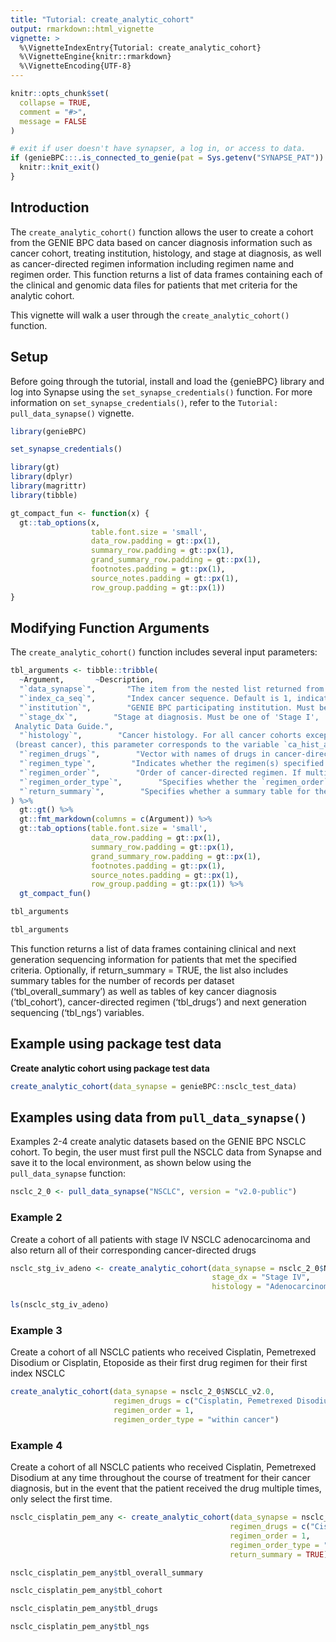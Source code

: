 ```yaml
---
title: "Tutorial: create_analytic_cohort"
output: rmarkdown::html_vignette
vignette: >
  %\VignetteIndexEntry{Tutorial: create_analytic_cohort}
  %\VignetteEngine{knitr::rmarkdown}
  %\VignetteEncoding{UTF-8}
---
```


```r
knitr::opts_chunk$set(
  collapse = TRUE,
  comment = "#>", 
  message = FALSE
)

# exit if user doesn't have synapser, a log in, or access to data. 
if (genieBPC:::.is_connected_to_genie(pat = Sys.getenv("SYNAPSE_PAT")) == FALSE){
  knitr::knit_exit()
}
```

## Introduction

The `create_analytic_cohort()` function allows the user to create a cohort from the GENIE BPC data based on cancer diagnosis information such as cancer cohort, treating institution, histology, and stage at diagnosis, as well as cancer-directed regimen information including regimen name and regimen order. This function returns a list of data frames containing each of the clinical and genomic data files for patients that met criteria for the analytic cohort.

This vignette will walk a user through the `create_analytic_cohort()` function.

## Setup

Before going through the tutorial, install and load the {genieBPC} library and log into Synapse using the `set_synapse_credentials()` function. For more information on `set_synapse_credentials()`, refer to the `Tutorial: pull_data_synapse()` vignette.

```r
library(genieBPC)

set_synapse_credentials()
```


```r
library(gt)
library(dplyr)
library(magrittr)
library(tibble)

gt_compact_fun <- function(x) {
  gt::tab_options(x,
                  table.font.size = 'small',
                  data_row.padding = gt::px(1),
                  summary_row.padding = gt::px(1),
                  grand_summary_row.padding = gt::px(1),
                  footnotes.padding = gt::px(1),
                  source_notes.padding = gt::px(1),
                  row_group.padding = gt::px(1))
}
```


## Modifying Function Arguments

The `create_analytic_cohort()` function includes several input parameters:


```r
tbl_arguments <- tibble::tribble(
  ~Argument,       ~Description,
  "`data_synapse`",       "The item from the nested list returned from pull_data_synapse() corresponding to the cancer cohort of interest.",
  "`index_ca_seq`",       "Index cancer sequence. Default is 1, indicating the patient's first index cancer. The index cancer is also referred to as the BPC Project cancer in the GENIE BPC Analytic Data Guide; this is the cancer that met the eligibility criteria for the project and was selected at random for PRISSMM phenomic data curation. Specifying multiple index cancer sequences, e.g. index_ca_seq = c(1, 2), will return index cancers to patients with 1 index cancer and will return the first AND second index cancers to patients with multiple.",
  "`institution`",        "GENIE BPC participating institution. Must be one of 'DFCI', 'MSK', 'UHN', or 'VICC' for    NSCLC, BLADDER, Prostate, and PANC cohorts; must be one of 'DFCI', 'MSK', 'VICC' for CRC and BrCa. Default selection is all institutions. This parameter corresponds to the variable `institution` in the Analytic Data Guide.",
  "`stage_dx`",        "Stage at diagnosis. Must be one of 'Stage I', 'Stage II', 'Stage III', 'Stage I-III NOS', 'Stage IV'. Default selection is all stages. This parameter corresponds to the variable `stage_dx` in the
 Analytic Data Guide.",
  "`histology`",        "Cancer histology. For all cancer cohorts except for BrCa
 (breast cancer), this parameter corresponds to the variable `ca_hist_adeno_squamous` and must be one of 'Adenocarcinoma', 'Squamous cell', 'Sarcoma', 'Small cell carcinoma', 'Carcinoma', 'Other histologies/mixed tumor'. For BrCa, this parameter corresponds to the variable `ca_hist_brca` and must be one of 'Invasive lobular carcinoma', 'Invasive ductal carcinoma', 'Other histology'. Default selection is all histologies.",
  "`regimen_drugs`",        "Vector with names of drugs in cancer-directed regimen, separated by a comma. For example, to specify a regimen consisting of Carboplatin and Pemetrexed, specify regimen_drugs = 'Carboplatin, Pemetrexed'. Acceptable values are found in the `drug_regimen_list` dataset provided with this package. This parameter corresponds to the variable `regimen_drugs` in the Analytic Data Guide.",
  "`regimen_type`",        "Indicates whether the regimen(s) specified in `regimen_drugs` indicates the exact regimen to return, or if regimens containing the drugs listed in `regimen_drugs` should be returned. Must be one of 'Exact' or 'Containing'. The default is 'Exact'.",
  "`regimen_order`",        "Order of cancer-directed regimen. If multiple drugs are specified, `regimen_order` indicates the regimen order for all drugs; different values of `regimen_order` cannot be specified for different drug regimen. If multiple values are specified, e.g. c(1, 2), then drug regimens that met either order criteria are returned.",
  "`regimen_order_type`",        "Specifies whether the `regimen_order` parameter refers to the order of receipt of the drug regimen within the cancer diagnosis (across all other drug regimens; 'within cancer') or the order of receipt of the drug regimen within the times that that drug regimen was administered (e.g. the first time carboplatin pemetrexed was received, out of all times that the patient received carboplatin pemetrexed; 'within regimen'). Acceptable values are 'within cancer' and 'within regimen'.",
  "`return_summary`",        "Specifies whether a summary table for the cohort is returned. Default is FALSE. The `gtsummary` package is required to return a summary table."
) %>%
  gt::gt() %>%
  gt::fmt_markdown(columns = c(Argument)) %>%
  gt::tab_options(table.font.size = 'small',
                  data_row.padding = gt::px(1),
                  summary_row.padding = gt::px(1),
                  grand_summary_row.padding = gt::px(1),
                  footnotes.padding = gt::px(1),
                  source_notes.padding = gt::px(1),
                  row_group.padding = gt::px(1)) %>%
  gt_compact_fun()

tbl_arguments
```

```r
tbl_arguments
```

This function returns a list of data frames containing clinical and next generation sequencing information for patients that met the specified criteria. Optionally, if return_summary = TRUE, the list also includes summary tables for the number of records per dataset ('tbl_overall_summary') as well as tables of key cancer diagnosis ('tbl_cohort'), cancer-directed regimen ('tbl_drugs') and next generation sequencing ('tbl_ngs') variables.


## Example using package test data

**Create analytic cohort using package test data**

```r
create_analytic_cohort(data_synapse = genieBPC::nsclc_test_data)
```

## Examples using data from `pull_data_synapse()`

Examples 2-4 create analytic datasets based on the GENIE BPC NSCLC cohort. To begin, the user must first pull the NSCLC data from Synapse and save it to the local environment, as shown below using the `pull_data_synapse` function:



```r
nsclc_2_0 <- pull_data_synapse("NSCLC", version = "v2.0-public")
```

### Example 2

Create a cohort of all patients with stage IV NSCLC adenocarcinoma and also return all of their corresponding cancer-directed drugs


```r
nsclc_stg_iv_adeno <- create_analytic_cohort(data_synapse = nsclc_2_0$NSCLC_v2.0, 
                                             stage_dx = "Stage IV", 
                                             histology = "Adenocarcinoma")

ls(nsclc_stg_iv_adeno)
```

### Example 3

Create a cohort of all NSCLC patients who received Cisplatin, Pemetrexed Disodium or Cisplatin, Etoposide as their first drug regimen for their first index NSCLC


```r
create_analytic_cohort(data_synapse = nsclc_2_0$NSCLC_v2.0,
                       regimen_drugs = c("Cisplatin, Pemetrexed Disodium","Cisplatin, Etoposide"),
                       regimen_order = 1,
                       regimen_order_type = "within cancer")
```

### Example 4

Create a cohort of all NSCLC patients who received Cisplatin, Pemetrexed Disodium at any time throughout the course of treatment for their cancer diagnosis, but in the event that the patient received the drug multiple times, only select the first time.


```r
nsclc_cisplatin_pem_any <- create_analytic_cohort(data_synapse = nsclc_2_0$NSCLC_v2.0,
                                                 regimen_drugs = c("Cisplatin, Pemetrexed Disodium"),
                                                 regimen_order = 1,
                                                 regimen_order_type = "within regimen",
                                                 return_summary = TRUE)
```


```r
nsclc_cisplatin_pem_any$tbl_overall_summary
```

```r
nsclc_cisplatin_pem_any$tbl_cohort
```

```r
nsclc_cisplatin_pem_any$tbl_drugs
```

```r
nsclc_cisplatin_pem_any$tbl_ngs
```
